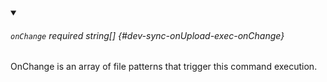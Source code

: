 
<details className="config-field" data-expandable="false" open>
<summary>

###### `onChange` <span className="config-field-required" data-required="false">required</span> <span className="config-field-type">string[]</span> <span className="config-field-default"></span> <span className="config-field-enum"></span> {#dev-sync-onUpload-exec-onChange}

OnChange is an array of file patterns that trigger this command execution.

</summary>



</details>
